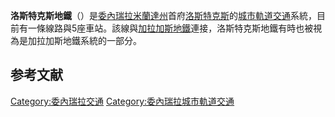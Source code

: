 {{Infobox Public transit
|name = 洛斯特克斯地鐵
|image = 
|imagesize = 
|image2 = Metroteques.JPG
|imagesize2 = 250px
|caption2 = 洛斯特克斯地鐵Las Adjuntas站。
|owner = 
|locale = {{VEN}}[[米蘭達州|米蘭達州]][[洛斯特克斯|洛斯特克斯]]
|transit_type = [[城市軌道交通|城市軌道交通]]
|lines = 1條
|stations = 5個
|ridership = 20,000（大約每日平均）<ref name="characteristics" />
|began_operation = 2006年11月3日<ref name="characteristics" />
|operator = [[加拉加斯地鐵|加拉加斯地鐵]]
|system_length = 10.2公里<ref name="characteristics" />
|track_gauge = 1435毫米（[[標準軌|標準軌]]）
|map = [[File:Metro_de_los_Teques_(diagrama).png|thumb]]
}}
'''洛斯特克斯地鐵'''（{{lang-es|Metro de Los Teques}}）是[[委內瑞拉|委內瑞拉]][[米蘭達州|米蘭達州]]首府[[洛斯特克斯|洛斯特克斯]]的[[城市軌道交通|城市軌道交通]]系統，目前有一條線路與5座車站。該線與[[加拉加斯地鐵|加拉加斯地鐵]]連接，洛斯特克斯地鐵有時也被視為是加拉加斯地鐵系統的一部分。

==参考文献==
{{reflist|refs=
<ref name="characteristics">{{cite web|url=http://www.metrodecaracas.com.ve/metro_metrobus/caractmetro.html |title=SISTEMA METRO - CARACTERÍSTICAS POR LÍNEAS |publisher=C.A. Metro de Caracas |language=es |trans-title=METRO SYSTEM - CHARACTERISTICS BY LINE |date= |accessdate=2014-06-06 |deadurl=yes |archiveurl=https://web.archive.org/web/20131205230732/http://www.metrodecaracas.com.ve/metro_metrobus/caractmetro.html |archivedate=2013-12-05 }}</ref>
}}

{{南美洲城市軌道交通系统}}

[[Category:委內瑞拉交通|Category:委內瑞拉交通]]
[[Category:委內瑞拉城市軌道交通|Category:委內瑞拉城市軌道交通]]